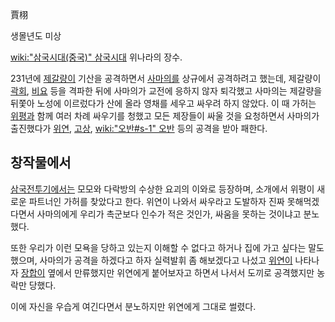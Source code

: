 賈栩

생몰년도 미상

[[wiki:"삼국시대(중국)" 삼국시대]] 위나라의 장수.

231년에 [[제갈량]]이 기산을 공격하면서 [[사마의]]를 상규에서 공격하려고 했는데, 제갈량이 [[곽회]], [[비요]] 등을 격파한 뒤에 사마의가 교전에 응하지 않자 퇴각했고 사마의는 제갈량을 뒤쫓아 노성에 이르렀다가 산에 올라 영채를 세우고 싸우려 하지 않았다. 이 때 가허는 [[위평]]과 함께 여러 차례 싸우기를 청했고 모든 제장들이 싸울 것을 요청하면서 사마의가 출진했다가 [[위연]], [[고상]], [[wiki:"오반#s-1" 오반]] 등의 공격을 받아 패한다.

== 창작물에서 ==
[[삼국전투기]]에서는 모모와 다락방의 수상한 요괴의 이와로 등장하며, 소개에서 위평이 새로운 파트너인 가허를 찾았다고 한다. 위연이 나와서 싸우라고 도발하자 진짜 못해먹겠다면서 사마의에게 우리가 촉군보다 인수가 적은 것인가, 싸움을 못하는 것이냐고 분노했다.

또한 우리가 이런 모욕을 당하고 있는지 이해할 수 없다고 하거나 집에 가고 싶다는 말도 했으며, 사마의가 공격을 하겠다고 하자 실력발휘 좀 해보겠다고 나섰고 [[위연]]이 나타나자 [[장합]]이 옆에서 만류했지만 위연에게 붙어보자고 하면서 나서서 도끼로 공격했지만 농락만 당했다.

이에 자신을 우습게 여긴다면서 분노하지만 위연에게 그대로 썰렸다.
